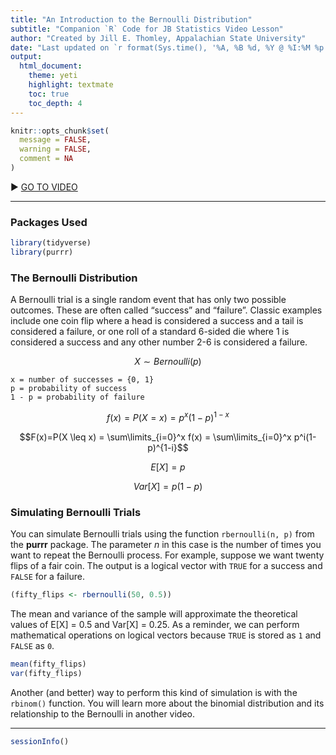 ```yaml
---
title: "An Introduction to the Bernoulli Distribution"
subtitle: "Companion `R` Code for JB Statistics Video Lesson"
author: "Created by Jill E. Thomley, Appalachian State University"
date: "Last updated on `r format(Sys.time(), '%A, %B %d, %Y @ %I:%M %p')`"
output: 
  html_document: 
    theme: yeti
    highlight: textmate
    toc: true
    toc_depth: 4
---
```


```r
knitr::opts_chunk$set(
  message = FALSE,
  warning = FALSE,
  comment = NA
)
```

&#9654; [GO TO VIDEO](https://youtu.be/bT1p5tJwn_0)

***

### Packages Used

```r
library(tidyverse)
library(purrr)
```

### The Bernoulli Distribution

A Bernoulli trial is a single random event that has only two possible outcomes. These are often called "success" and "failure". Classic examples include one coin flip where a head is considered a success and a tail is considered a failure, or one roll of a standard 6-sided die where 1 is considered a success and any other number 2-6 is considered a failure.

$$X \sim Bernoulli(p)$$

    x = number of successes = {0, 1}
    p = probability of success
    1 - p = probability of failure

$$f(x) = P(X = x) = p^x(1-p)^{1-x}$$

$$F(x)=P(X \leq x) = \sum\limits_{i=0}^x f(x) = \sum\limits_{i=0}^x p^i(1-p)^{1-i}$$

$$E[X] = p$$

$$Var[X] = p(1-p)$$

### Simulating Bernoulli Trials

You can simulate Bernoulli trials using the function `rbernoulli(n, p)` from the **purrr** package. The parameter $n$ in this case is the number of times you want to repeat the Bernoulli process. For example, suppose we want twenty flips of a fair coin. The output is a logical vector with `TRUE` for a success and `FALSE` for a failure.

```r
(fifty_flips <- rbernoulli(50, 0.5))
```

The mean and variance of the sample will approximate the theoretical values of E[X] = 0.5 and Var[X] = 0.25. As a reminder, we can perform mathematical operations on logical vectors because `TRUE` is stored as `1` and `FALSE` as `0`.

```r
mean(fifty_flips)
var(fifty_flips)
```


Another (and better) way to perform this kind of simulation is with the `rbinom()` function. You will learn more about the binomial distribution and its relationship to the Bernoulli in another video. 

***
```r
sessionInfo()
```
